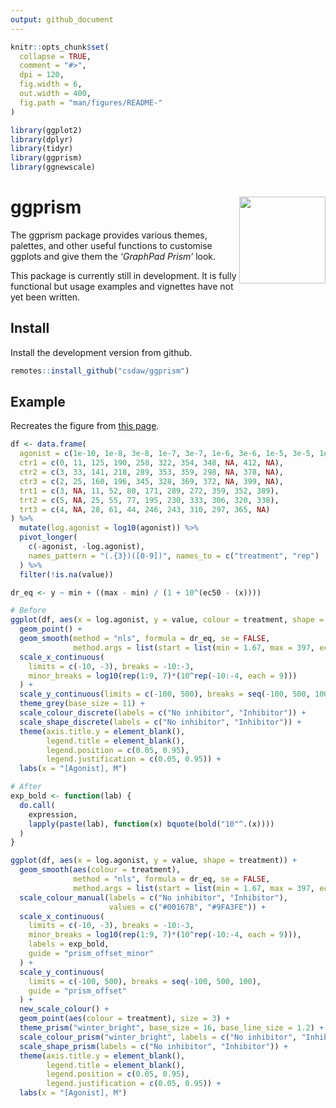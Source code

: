 ```yaml
---
output: github_document
---
```


<!-- README.md is generated from README.Rmd. Please edit that file -->

```r
knitr::opts_chunk$set(
  collapse = TRUE,
  comment = "#>",
  dpi = 120,
  fig.width = 6,
  out.width = 400,
  fig.path = "man/figures/README-"
)

library(ggplot2)
library(dplyr)
library(tidyr)
library(ggprism)
library(ggnewscale)
```

# ggprism <img src="man/figures/ggprism_logo.png" align = "right" height = "138.5" />

The ggprism package provides various themes, palettes, and other useful 
functions to customise ggplots and give them the _'GraphPad Prism'_ look.

This package is currently still in development. It is fully functional but
usage examples and vignettes have not yet been written.

## Install

Install the development version from github.

```r
remotes::install_github("csdaw/ggprism")
```

## Example

Recreates the figure from [this page](https://www.graphpad.com/scientific-software/prism/).

```r
df <- data.frame(
  agonist = c(1e-10, 1e-8, 3e-8, 1e-7, 3e-7, 1e-6, 3e-6, 1e-5, 3e-5, 1e-4, 3e-4),
  ctr1 = c(0, 11, 125, 190, 258, 322, 354, 348, NA, 412, NA),
  ctr2 = c(3, 33, 141, 218, 289, 353, 359, 298, NA, 378, NA),
  ctr3 = c(2, 25, 160, 196, 345, 328, 369, 372, NA, 399, NA),
  trt1 = c(3, NA, 11, 52, 80, 171, 289, 272, 359, 352, 389),
  trt2 = c(5, NA, 25, 55, 77, 195, 230, 333, 306, 320, 338), 
  trt3 = c(4, NA, 28, 61, 44, 246, 243, 310, 297, 365, NA)
) %>% 
  mutate(log.agonist = log10(agonist)) %>% 
  pivot_longer(
    c(-agonist, -log.agonist), 
    names_pattern = "(.{3})([0-9])", names_to = c("treatment", "rep")
  ) %>% 
  filter(!is.na(value))

dr_eq <- y ~ min + ((max - min) / (1 + 10^(ec50 - (x))))

# Before
ggplot(df, aes(x = log.agonist, y = value, colour = treatment, shape = treatment)) + 
  geom_point() + 
  geom_smooth(method = "nls", formula = dr_eq, se = FALSE,
              method.args = list(start = list(min = 1.67, max = 397, ec50 = -7))) + 
  scale_x_continuous(
    limits = c(-10, -3), breaks = -10:-3,
    minor_breaks = log10(rep(1:9, 7)*(10^rep(-10:-4, each = 9)))
  ) + 
  scale_y_continuous(limits = c(-100, 500), breaks = seq(-100, 500, 100)) + 
  theme_grey(base_size = 11) +
  scale_colour_discrete(labels = c("No inhibitor", "Inhibitor")) + 
  scale_shape_discrete(labels = c("No inhibitor", "Inhibitor")) +
  theme(axis.title.y = element_blank(),
        legend.title = element_blank(),
        legend.position = c(0.05, 0.95),
        legend.justification = c(0.05, 0.95)) + 
  labs(x = "[Agonist], M")

# After
exp_bold <- function(lab) {
  do.call(
    expression,
    lapply(paste(lab), function(x) bquote(bold("10"^.(x))))
  )
}

ggplot(df, aes(x = log.agonist, y = value, shape = treatment)) + 
  geom_smooth(aes(colour = treatment),
              method = "nls", formula = dr_eq, se = FALSE,
              method.args = list(start = list(min = 1.67, max = 397, ec50 = -7))) + 
  scale_colour_manual(labels = c("No inhibitor", "Inhibitor"),
                      values = c("#00167B", "#9FA3FE")) +
  scale_x_continuous(
    limits = c(-10, -3), breaks = -10:-3,
    minor_breaks = log10(rep(1:9, 7)*(10^rep(-10:-4, each = 9))),
    labels = exp_bold,
    guide = "prism_offset_minor"
  ) + 
  scale_y_continuous(
    limits = c(-100, 500), breaks = seq(-100, 500, 100),
    guide = "prism_offset"
  ) + 
  new_scale_colour() + 
  geom_point(aes(colour = treatment), size = 3) + 
  theme_prism("winter_bright", base_size = 16, base_line_size = 1.2) + 
  scale_colour_prism("winter_bright", labels = c("No inhibitor", "Inhibitor")) + 
  scale_shape_prism(labels = c("No inhibitor", "Inhibitor")) + 
  theme(axis.title.y = element_blank(),
        legend.title = element_blank(),
        legend.position = c(0.05, 0.95),
        legend.justification = c(0.05, 0.95)) + 
  labs(x = "[Agonist], M")
```
